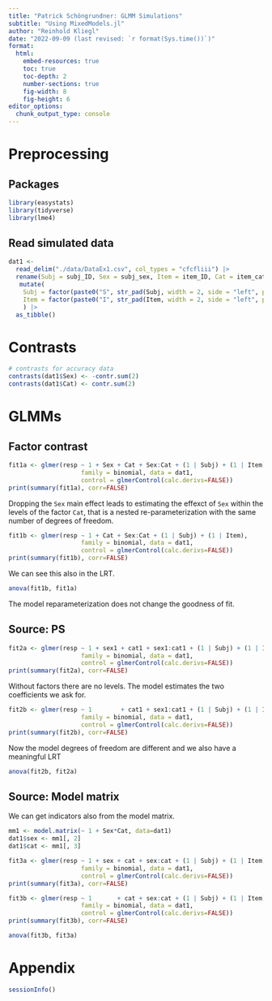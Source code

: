 ```yaml
---
title: "Patrick Schöngrundner: GLMM Simulations"
subtitle: "Using MixedModels.jl"
author: "Reinhold Kliegl"
date: "2022-09-09 (last revised: `r format(Sys.time())`)"
format:
  html:
    embed-resources: true
    toc: true
    toc-depth: 2
    number-sections: true
    fig-width: 8
    fig-height: 6
editor_options: 
  chunk_output_type: console
---
```


# Preprocessing

## Packages

```r
library(easystats)
library(tidyverse)
library(lme4)
```

## Read simulated data

```r
dat1 <- 
  read_delim("./data/DataEx1.csv", col_types = "cfcfliii") |> 
  rename(Subj = subj_ID, Sex = subj_sex, Item = item_ID, Cat = item_cat, GM=`(Intercept)`) |> 
   mutate(
    Subj = factor(paste0("S", str_pad(Subj, width = 2, side = "left", pad = "0"))),
    Item = factor(paste0("I", str_pad(Item, width = 2, side = "left", pad = "0"))),
    ) |> 
  as_tibble()
```

# Contrasts

```r
# contrasts for accuracy data
contrasts(dat1$Sex) <- -contr.sum(2)  
contrasts(dat1$Cat) <- contr.sum(2)  
```

# GLMMs

## Factor contrast

```r
fit1a <- glmer(resp ~ 1 + Sex + Cat + Sex:Cat + (1 | Subj) + (1 | Item), 
                    family = binomial, data = dat1,
                    control = glmerControl(calc.derivs=FALSE))
print(summary(fit1a), corr=FALSE)
```

Dropping the `Sex` main effect leads to estimating the effexct of `Sex` within the levels of the factor `Cat`, that is a nested re-parameterization with the same number of degrees of freedom. 

```r
fit1b <- glmer(resp ~ 1 + Cat + Sex:Cat + (1 | Subj) + (1 | Item), 
                    family = binomial, data = dat1,
                    control = glmerControl(calc.derivs=FALSE))
print(summary(fit1b), corr=FALSE)
```

We can see this also in the LRT. 

```r
anova(fit1b, fit1a)
```

The model reparameterization does not change the goodness of fit. 

## Source: PS 

```r
fit2a <- glmer(resp ~ 1 + sex1 + cat1 + sex1:cat1 + (1 | Subj) + (1 | Item), 
                    family = binomial, data = dat1,
                    control = glmerControl(calc.derivs=FALSE))
print(summary(fit2a), corr=FALSE)
```

Without factors there are no levels. The model estimates the two coefficients we ask for.

```r
fit2b <- glmer(resp ~ 1        + cat1 + sex1:cat1 + (1 | Subj) + (1 | Item), 
                    family = binomial, data = dat1,
                    control = glmerControl(calc.derivs=FALSE))
print(summary(fit2b), corr=FALSE)
```

Now the model degrees of freedom are different and we also have a meaningful LRT

```r
anova(fit2b, fit2a)
```

## Source: Model matrix  

We can get indicators also from the model matrix.

```r
mm1 <- model.matrix(~ 1 + Sex*Cat, data=dat1)
dat1$sex <- mm1[, 2]
dat1$cat <- mm1[, 3]

fit3a <- glmer(resp ~ 1 + sex + cat + sex:cat + (1 | Subj) + (1 | Item), 
                    family = binomial, data = dat1,
                    control = glmerControl(calc.derivs=FALSE))
print(summary(fit3a), corr=FALSE)
```


```r

fit3b <- glmer(resp ~ 1       + cat + sex:cat + (1 | Subj) + (1 | Item), 
                    family = binomial, data = dat1,
                    control = glmerControl(calc.derivs=FALSE))
print(summary(fit3b), corr=FALSE)
```

```r
anova(fit3b, fit3a)
```

# Appendix

```r
sessionInfo()
```

